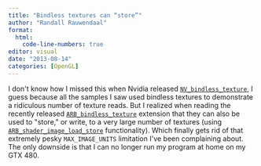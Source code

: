 ```yaml
---
title: "Bindless textures can “store”"
author: "Randall Rauwendaal"
format: 
  html:
    code-line-numbers: true
editor: visual
date: "2013-08-14"
categories: [OpenGL]
---
```

I don\'t know how I missed this when Nvidia released [`NV_bindless_texture`](http://www.opengl.org/registry/specs/NV/bindless_texture.txt), I guess because all the samples I saw used bindless textures to demonstrate a ridiculous number of texture reads. But I realized when reading the recently released [`ARB_bindless_texture`](http://www.opengl.org/registry/specs/ARB/bindless_texture.txt) extension that they can also be used to \"store,\" or write, to a very large number of textures (using [`ARB_shader_image_load_store`](http://www.opengl.org/registry/specs/ARB/shader_image_load_store.txt) functionality). Which finally gets rid of that extremely pesky `MAX_IMAGE_UNITS` limitation I\'ve been complaining about. The only downside is that I can no longer run my program at home on my GTX 480.

 
